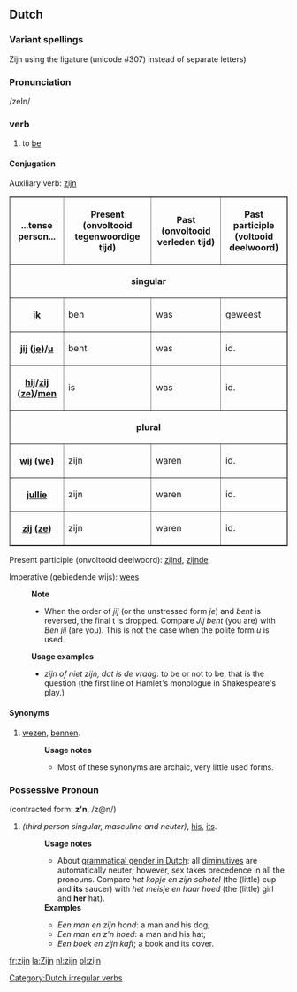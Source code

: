 == Dutch ==
===Variant spellings===
Z&#307;n using the ligature (unicode #307) instead of separate letters)
===Pronunciation===
/zeIn/ 
===verb===
#to [[be]]
====Conjugation====

Auxiliary verb: [[zijn]]

<table border=1 cellspacing=0 cellpadding=2>
<tr><th>...tense<br>person...</th><th>Present <br>(onvoltooid tegenwoordige tijd)</th><th>Past <br>(onvoltooid verleden tijd)</th><th>Past participle<br> (voltooid deelwoord)</th></tr>
<tr><th colspan=4>singular</th></tr>
<tr><th>[[ik]]</th><td>ben</td><td>was</td><td>geweest</td></tr>
<tr><th>[[jij]] ([[je]])/[[u]]</th><td>bent</td><td>was</td><td>id.</td></tr>
<tr><th>[[hij]]/[[zij]] ([[ze]])/[[men]]</th><td>is</td><td>was</td><td>id.</td></tr>
<tr><th colspan=4>plural</th></tr>
<tr><th>[[wij]] ([[we]])</th><td>zijn</td><td>waren</td><td>id.</td></tr>
<tr><th>[[jullie]]</th><td>zijn</td><td>waren</td><td>id.</td></tr>
<tr><th>[[zij]] ([[ze]])</th><td>zijn</td><td>waren</td><td>id.</td></tr>
</table>

Present participle (onvoltooid deelwoord): [[zijnd]], [[zijnde]]

Imperative (gebiedende wijs): [[wees]]

:'''Note'''
:* When the order of ''jij'' (or the unstressed form ''je'') and ''bent'' is reversed, the final t is dropped. Compare ''Jij bent'' (you are) with ''Ben jij'' (are you). This is not the case when the polite form ''u'' is used.

:'''Usage examples'''
:* ''zijn of niet zijn, dat is de vraag'': to be or not to be, that is the question (the first line of Hamlet's monologue in Shakespeare's play.) 
==== Synonyms ====
# [[wezen]], [[bennen]].
#:'''Usage notes'''
#:* Most of these synonyms are archaic, very little used forms.
===Possessive Pronoun===
(contracted form: '''z'n''', /z@n/) 
#''(third person singular, masculine and neuter)'', [[his]], [[its]].
#:'''Usage notes'''
#:*About [[grammatical gender in Dutch]]: all [[diminutive|diminutives]] are automatically neuter; however, sex takes precedence in all the pronouns. Compare ''het kopje en zijn schotel'' (the (little) cup and '''its''' saucer) with ''het meisje en haar hoed'' (the (little) girl and '''her''' hat).
#:'''Examples'''
#:*''Een man en zijn hond'': a man and his dog; 
#:*''Een man en z'n hoed'': a man and his hat; 
#:*''Een boek en zijn kaft''; a book and its cover.

[[Category:Dutch irregular verbs]]

[[fr:zijn]]
[[la:Zijn]]
[[nl:zijn]]
[[pl:zijn]]